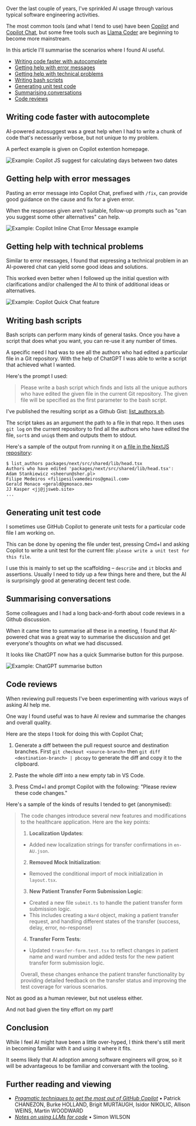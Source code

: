 Over the last couple of years, I've sprinkled AI usage through various typical software engineering activities.

The most common tools (and what I tend to use) have been [Copilot](https://github.com/settings/copilot) and [Copilot Chat](http://chatgpt.com), but some free tools such as [Llama Coder](https://marketplace.visualstudio.com/items?itemName=ex3ndr.llama-coder) are beginning to become more mainstream.

In this article I'll summarise the scenarios where I found AI useful.

- [Writing code faster with autocomplete](#writing-code-faster-with-autocomplete)
- [Getting help with error messages](#getting-help-with-error-messages)
- [Getting help with technical problems](#getting-help-with-technical-problems)
- [Writing bash scripts](#writing-bash-scripts)
- [Generating unit test code](#generating-unit-test-code)
- [Summarising conversations](#summarising-conversations)
- [Code reviews](#code-reviews)

## Writing code faster with autocomplete

AI-powered autosuggest was a great help when I had to write a chunk of code that's necessarily verbose, but not unique to my problem.

A perfect example is given on Copilot extention homepage.

![Example: Copilot JS suggest for calculating days between two dates](/images/articles/ai-for-developers/copilot-js-suggest.png)

## Getting help with error messages

Pasting an error message into Copilot Chat, prefixed with `/fix`, can provide good guidance on the cause and fix for a given error.

When the responses given aren't suitable, follow-up prompts such as "can you suggest some other alternatives" can help.

![Example: Copilot Inline Chat Error Message example](/images/articles/ai-for-developers/inline-chat-fix-error-message-example.png)

## Getting help with technical problems

Similar to error messages, I found that expressing a technical problem in an AI-powered chat can yield some good ideas and solutions.

This worked even better when I followed up the initial question with clarifications and/or challenged the AI to think of additional ideas or alternatives.

![Example: Copilot Quick Chat feature](/images/articles/ai-for-developers/copilot-quick-chat.png)

## Writing bash scripts

Bash scripts can perform many kinds of general tasks. Once you have a script that does what you want, you can re-use it any number of times.

A specific need I had was to see all the authors who had edited a particular file in a Git repository. With the help of ChatGPT I was able to write a script that achieved what I wanted.

Here's the prompt I used:

> Please write a bash script which finds and lists all the unique authors who have edited the given file in the current Git repository. The given file will be specified as the first parameter to the bash script.

I've published the resulting script as a Github Gist: [list_authors.sh](https://gist.github.com/jonathanconway/71d5413cce30f43d3182fdfdc46c4723).

The script takes as an argument the path to a file in that repo. It then uses `git log` on the current repository to find all the authors who have edited the file, `sort`s and `uniq`s them and outputs them to stdout.

Here's a sample of the output from running it on [a file in the NextJS repository](https://github.com/vercel/next.js/blob/fd0bc9466e42ec313ce92c58e2a5c2c157e63f54/packages/next/src/shared/lib/head.tsx):

```
$ list_authors packages/next/src/shared/lib/head.tsx
Authors who have edited 'packages/next/src/shared/lib/head.tsx':
Adam Stankiewicz <sheerun@sher.pl>
Filipe Medeiros <filipesilvamedeiros@gmail.com>
Gerald Monaco <gerald@gmonaco.me>
JJ Kasper <jj@jjsweb.site>
...
```

## Generating unit test code

I sometimes use GitHub Copilot to generate unit tests for a particular code file I am working on.

This can be done by opening the file under test, pressing Cmd+I and asking Copilot to write a unit test for the current file: `please write a unit test for this file`.

I use this is mainly to set up the scaffolding – `describe` and `it` blocks and assertions. Usually I need to tidy up a few things here and there, but the AI is surprisingly good at generating decent test code.

## Summarising conversations

Some colleagues and I had a long back-and-forth about code reviews in a Github discussion.

When it came time to summarise all these in a meeting, I found that AI-powered chat was a great way to summarise the discussion and get everyone's thoughts on what we had discussed.

It looks like ChatGPT now has a quick Summarise button for this purpose.

![Example: ChatGPT summarise button](/images/articles/ai-for-developers/chat-gpt-summarise-button.png)

## Code reviews

When reviewing pull requests I've been experimenting with various ways of asking AI help me.

One way I found useful was to have AI review and summarise the changes and overall quality.

Here are the steps I took for doing this with Copilot Chat;

1. Generate a diff between the pull request source and destination branches. First `git checkout <source-branch>` then `git diff <destination-branch> | pbcopy` to generate the diff and copy it to the clipboard.

2. Paste the whole diff into a new empty tab in VS Code.

3. Press Cmd+I and prompt Copilot with the following: "Please review these code changes."

Here's a sample of the kinds of results I tended to get (anonymised):

> The code changes introduce several new features and modifications to the healthcare application. Here are the key points:
> 
> 1. **Localization Updates**:
>   - Added new localization strings for transfer confirmations in `en-AU.json`.
> 
> 2. **Removed Mock Initialization**:
>   - Removed the conditional import of mock initialization in `layout.tsx`.
> 
> 3. **New Patient Transfer Form Submission Logic**:
> 
>   - Created a new file `submit.ts` to handle the patient transfer form submission logic.
>   - This includes creating a `Ward` object, making a patient transfer request, and handling different states of the transfer (success, delay, error, no-response)
> 
> 4. **Transfer Form Tests**:
>   - Updated `transfer-form.test.tsx` to reflect changes in patient name and ward number and added tests for the new patient transfer form submission logic.
>
> Overall, these changes enhance the patient transfer functionality by providing detailed feedback on the transfer status and improving the test coverage for various scenarios.

Not as good as a human reviewer, but not useless either.

And not bad given the tiny effort on my part!

## Conclusion

While I feel AI might have been a little over-hyped, I think there's still merit in becoming familiar with it and using it where it fits.

It seems likely that AI adoption among software engineers will grow, so it will be advantageous to be familiar and conversant with the tooling.

## Further reading and viewing

- [_Pragmatic techniques to get the most out of GitHub Copilot_](https://www.youtube.com/watch?v=CwAzIpc4AnA) • Patrick CHANEZON, Burke HOLLAND, Brigit MURTAUGH, Isidor NIKOLIC, Allison WEINS, Martin WOODWARD
- [_Notes on using LLMs for code_](https://simonwillison.net/2024/Sep/20/using-llms-for-code/) • Simon WILSON